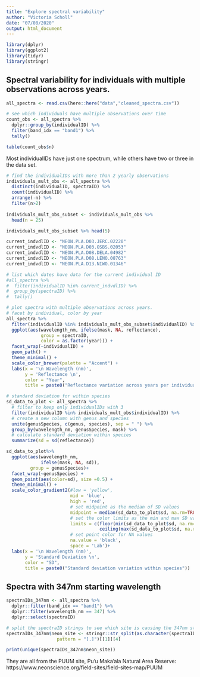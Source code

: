 ```yaml
---
title: "Explore spectral variability"
author: "Victoria Scholl"
date: "07/08/2020"
output: html_document
---
```


```r
library(dplyr)
library(ggplot2)
library(tidyr)
library(stringr)
```


## Spectral variability for individuals with multiple observations across years.

```r
all_spectra <- read.csv(here::here("data","cleaned_spectra.csv"))
```

```r
# see which individuals have multiple observations over time 
count_obs <- all_spectra %>%
  dplyr::group_by(individualID) %>% 
  filter(band_idx == "band1") %>%
  tally() 

table(count_obs$n)
```

Most individualIDs have just one spectrum, while others have two or three in the data set. 

```r
# find the individualIDs with more than 2 yearly observations
individuals_mult_obs <- all_spectra %>%
  distinct(individualID, spectraID) %>%
  count(individualID) %>%
  arrange(-n) %>% 
  filter(n>2)
  
individuals_mult_obs_subset <- individuals_mult_obs %>%
  head(n = 25)

individuals_mult_obs_subset %>% head(5)
```

```r
current_indvdlID <- "NEON.PLA.D03.JERC.02220"
current_indvdlID <- "NEON.PLA.D03.OSBS.02053"
current_indvdlID <- "NEON.PLA.D08.DELA.04982"
current_indvdlID <- "NEON.PLA.D08.LENO.08763"
current_indvdlID <- "NEON.PLA.D13.NIWO.01346"

# list which dates have data for the current individual ID 
#all_spectra %>%
#  filter(individualID %in% current_indvdlID) %>%
#  group_by(spectraID) %>% 
#  tally()
```

```r
# plot spectra with multiple observations across years. 
# facet by individual, color by year
all_spectra %>%
  filter(individualID %in% individuals_mult_obs_subset$individualID) %>% 
  ggplot(aes(wavelength_nm, ifelse(mask, NA, reflectance), 
             group = spectraID,
             color = as.factor(year))) + 
  facet_wrap(~individualID) + 
  geom_path() + 
  theme_minimal() + 
  scale_color_brewer(palette = "Accent") +
  labs(x = '\n Wavelength (nm)',
       y = 'Reflectance \n',
       color = "Year",
       title = paste0("Reflectance variation across years per individual"))
```

```r
# standard deviation for within species
sd_data_to_plot <- all_spectra %>% 
  # filter to keep only individualIDs with 3 
  filter(individualID %in% individuals_mult_obs$individualID) %>%
  # create a new column with genus and species
  unite(genusSpecies, c(genus, species), sep = " ") %>%
  group_by(wavelength_nm, genusSpecies, mask) %>%
  # calculate standard deviation within species
  summarize(sd = sd(reflectance)) 

sd_data_to_plot%>% 
  ggplot(aes(wavelength_nm, 
             ifelse(mask, NA, sd)),
         group = genusSpecies)+
  facet_wrap(~genusSpecies) + 
  geom_point(aes(color=sd), size =0.5) + 
  theme_minimal() + 
  scale_color_gradient2(#low = 'yellow',
                        mid = 'blue',  
                        high = 'red',
                        # set midpoint as the median of SD values
                        midpoint = median(sd_data_to_plot$sd, na.rm=TRUE),
                        # set the color limits as the min and max SD values
                        limits = c(floor(min(sd_data_to_plot$sd, na.rm=TRUE)), 
                                   ceiling(max(sd_data_to_plot$sd, na.rm=TRUE))),
                        # set point color for NA values
                        na.value = 'black',
                        space = 'Lab')+
  labs(x = '\n Wavelength (nm)',
       y = 'Standard Deviation \n',
       color = "SD",
       title = paste0("Standard deviation variation within species"))
```




## Spectra with 347nm starting wavelength

```r
spectraIDs_347nm <- all_spectra %>%
  dplyr::filter(band_idx == "band1") %>% 
  dplyr::filter(wavelength_nm == 347) %>% 
  dplyr::select(spectraID)

# split the spectraID strings to see which site is causing the 347nm starting wavelength
spectraIDs_347nm$neon_site <- stringr::str_split(as.character(spectraIDs_347nm$spectraID),
                   pattern = "[.]")[[1]][4]

print(unique(spectraIDs_347nm$neon_site))
```

They are all from the PUUM site, Pu'u Maka'ala Natural Area Reserve: https://www.neonscience.org/field-sites/field-sites-map/PUUM
